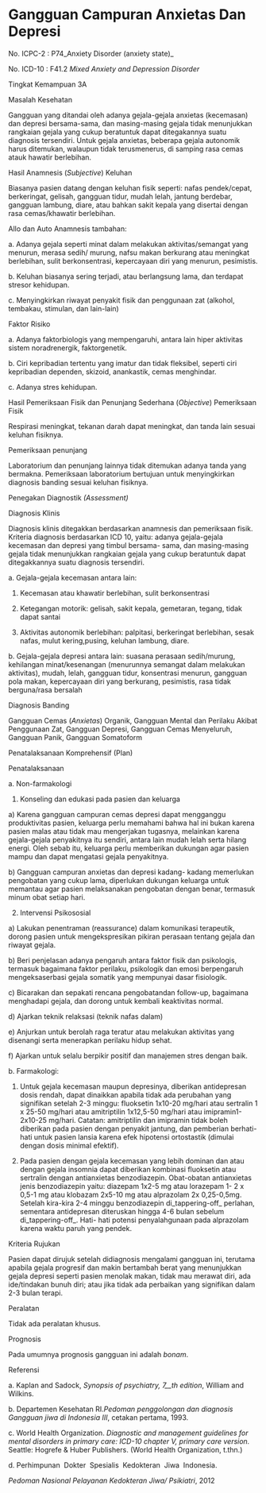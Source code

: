 # Gangguan Campuran Anxietas Dan Depresi

No. ICPC-2 : P74_Anxiety Disorder (anxiety state)_

No. ICD-10 : F41.2 _Mixed Anxiety and Depression Disorder_

Tingkat Kemampuan 3A

Masalah Kesehatan

Gangguan yang ditandai oleh adanya gejala-gejala anxietas (kecemasan) dan depresi bersama-sama, dan masing-masing gejala tidak menunjukkan rangkaian gejala yang cukup beratuntuk dapat ditegakannya suatu diagnosis tersendiri. Untuk gejala anxietas, beberapa gejala autonomik harus ditemukan, walaupun tidak terusmenerus, di samping rasa cemas atauk hawatir berlebihan.

Hasil Anamnesis (_Subjective_) Keluhan

Biasanya pasien datang dengan keluhan fisik seperti: nafas pendek/cepat, berkeringat, gelisah, gangguan tidur, mudah lelah, jantung berdebar, gangguan lambung, diare, atau bahkan sakit kepala yang disertai dengan rasa cemas/khawatir berlebihan.

 

Allo dan Auto Anamnesis tambahan:

a. Adanya gejala seperti minat dalam melakukan aktivitas/semangat yang menurun, merasa sedih/ murung, nafsu makan berkurang atau meningkat berlebihan, sulit berkonsentrasi, kepercayaan diri yang menurun, pesimistis.

b. Keluhan biasanya sering terjadi, atau berlangsung lama, dan terdapat stresor kehidupan.

c. Menyingkirkan riwayat penyakit fisik dan penggunaan zat (alkohol, tembakau, stimulan, dan lain-lain)

Faktor Risiko

a. Adanya faktorbiologis yang mempengaruhi, antara lain hiper aktivitas sistem noradrenergik, faktorgenetik.

b. Ciri kepribadian tertentu yang imatur dan tidak fleksibel, seperti ciri kepribadian dependen, skizoid, anankastik, cemas menghindar.

c. Adanya stres kehidupan.

Hasil Pemeriksaan Fisik dan Penunjang Sederhana (_Objective_) Pemeriksaan Fisik

Respirasi meningkat, tekanan darah dapat meningkat, dan tanda lain sesuai keluhan fisiknya.

Pemeriksaan penunjang

Laboratorium dan penunjang lainnya tidak ditemukan adanya tanda yang bermakna. Pemeriksaan laboratorium bertujuan untuk menyingkirkan diagnosis banding sesuai keluhan fisiknya.

Penegakan Diagnostik _(Assessment)_

Diagnosis Klinis

Diagnosis klinis ditegakkan berdasarkan anamnesis dan pemeriksaan fisik. Kriteria diagnosis berdasarkan ICD 10, yaitu: adanya gejala-gejala kecemasan dan depresi yang timbul bersama- sama, dan masing-masing gejala tidak menunjukkan rangkaian gejala yang cukup beratuntuk dapat ditegakkannya suatu diagnosis tersendiri.

a. Gejala-gejala kecemasan antara lain:

1) Kecemasan atau khawatir berlebihan, sulit berkonsentrasi

2) Ketegangan motorik: gelisah, sakit kepala, gemetaran, tegang, tidak dapat santai

 

3) Aktivitas autonomik berlebihan: palpitasi, berkeringat berlebihan, sesak nafas, mulut kering,pusing, keluhan lambung, diare.

b. Gejala-gejala depresi antara lain: suasana perasaan sedih/murung, kehilangan minat/kesenangan (menurunnya semangat dalam melakukan aktivitas), mudah, lelah, gangguan tidur, konsentrasi menurun, gangguan pola makan, kepercayaan diri yang berkurang, pesimistis, rasa tidak berguna/rasa bersalah

Diagnosis Banding

Gangguan Cemas (_Anxietas_) Organik, Gangguan Mental dan Perilaku Akibat Penggunaan Zat, Gangguan Depresi, Gangguan Cemas Menyeluruh, Gangguan Panik, Gangguan Somatoform

Penatalaksanaan Komprehensif (Plan)

Penatalaksanaan

a. Non-farmakologi

1) Konseling dan edukasi pada pasien dan keluarga

a) Karena gangguan campuran cemas depresi dapat mengganggu produktivitas pasien, keluarga perlu memahami bahwa hal ini bukan karena pasien malas atau tidak mau mengerjakan tugasnya, melainkan karena gejala-gejala penyakitnya itu sendiri, antara lain mudah lelah serta hilang energi. Oleh sebab itu, keluarga perlu memberikan dukungan agar pasien mampu dan dapat mengatasi gejala penyakitnya.

b) Gangguan campuran anxietas dan depresi kadang- kadang memerlukan pengobatan yang cukup lama, diperlukan dukungan keluarga untuk memantau agar pasien melaksanakan pengobatan dengan benar, termasuk minum obat setiap hari.

2) Intervensi Psikososial

a) Lakukan penentraman (reassurance) dalam komunikasi terapeutik, dorong pasien untuk mengekspresikan pikiran perasaan tentang gejala dan riwayat gejala.

 

b) Beri penjelasan adanya pengaruh antara faktor fisik dan psikologis, termasuk bagaimana faktor perilaku, psikologik dan emosi berpengaruh mengeksaserbasi gejala somatik yang mempunyai dasar fisiologik.

c) Bicarakan dan sepakati rencana pengobatandan follow-up, bagaimana menghadapi gejala, dan dorong untuk kembali keaktivitas normal.

d) Ajarkan teknik relaksasi (teknik nafas dalam)

e) Anjurkan untuk berolah raga teratur atau melakukan aktivitas yang disenangi serta menerapkan perilaku hidup sehat.

f) Ajarkan untuk selalu berpikir positif dan manajemen stres dengan baik.

b. Farmakologi:

1) Untuk gejala kecemasan maupun depresinya, diberikan antidepresan dosis rendah, dapat dinaikkan apabila tidak ada perubahan yang signifikan setelah 2-3 minggu: fluoksetin 1x10-20 mg/hari atau sertralin 1 x 25-50 mg/hari atau amitriptilin 1x12,5-50 mg/hari atau imipramin1-2x10-25 mg/hari. Catatan: amitriptilin dan imipramin tidak boleh diberikan pada pasien dengan penyakit jantung, dan pemberian berhati-hati untuk pasien lansia karena efek hipotensi ortostastik (dimulai dengan dosis minimal efektif).

2) Pada pasien dengan gejala kecemasan yang lebih dominan dan atau dengan gejala insomnia dapat diberikan kombinasi fluoksetin atau sertralin dengan antianxietas benzodiazepin. Obat-obatan antianxietas jenis benzodiazepin yaitu: diazepam 1x2-5 mg atau lorazepam 1- 2 x 0,5-1 mg atau klobazam 2x5-10 mg atau alprazolam 2x 0,25-0,5mg. Setelah kira-kira 2-4 minggu benzodiazepin di_tappering-off_ perlahan, sementara antidepresan diteruskan hingga 4-6 bulan sebelum di_tappering-off_. Hati- hati potensi penyalahgunaan pada alprazolam karena waktu paruh yang pendek.

 

Kriteria Rujukan

Pasien dapat dirujuk setelah didiagnosis mengalami gangguan ini, terutama apabila gejala progresif dan makin bertambah berat yang menunjukkan gejala depresi seperti pasien menolak makan, tidak mau merawat diri, ada ide/tindakan bunuh diri; atau jika tidak ada perbaikan yang signifikan dalam 2-3 bulan terapi.

Peralatan

Tidak ada peralatan khusus.

Prognosis

Pada umumnya prognosis gangguan ini adalah _bonam_.

Referensi

a. Kaplan and Sadock, _Synopsis of psychiatry, 7__th_ _edition_, William and Wilkins.

b. Departemen Kesehatan RI._Pedoman penggolongan dan diagnosis Gangguan jiwa di Indonesia III_, cetakan pertama, 1993.

c. World Health Organization. _Diagnostic and management guidelines for mental disorders in primary care: ICD-10 chapter V, primary care version._ Seattle: Hogrefe & Huber Publishers. (World Health Organization, t.thn.)

d. Perhimpunan  Dokter  Spesialis  Kedokteran  Jiwa  Indonesia.

_Pedoman Nasional Pelayanan Kedokteran Jiwa/ Psikiatri_, 2012
